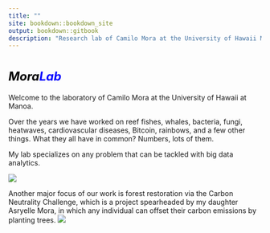 ```yaml
---
title: ""
site: bookdown::bookdown_site
output: bookdown::gitbook
description: "Research lab of Camilo Mora at the University of Hawaii Manoa"
---
```


# <font size="5" COLOR="black"><i>Mora</i></font><font size="5" COLOR="blue"><i>Lab</i></font> {-}


Welcome to the laboratory of Camilo Mora at the University of Hawaii at Manoa.

Over the years we have worked on reef fishes, whales, bacteria, fungi, heatwaves, cardiovascular diseases, Bitcoin, rainbows, and a few other things. What they all have in common? Numbers, lots of them.
<br>

My lab specializes on any problem that can be tackled with big data analytics.

![](images/BigData.jpg)

Another major focus of our work is forest restoration via the Carbon Neutrality Challenge, which is a project spearheaded by my daughter Asryelle Mora, in which any individual can offset their carbon emissions by planting trees.
![](images/Camilo.jpeg)

